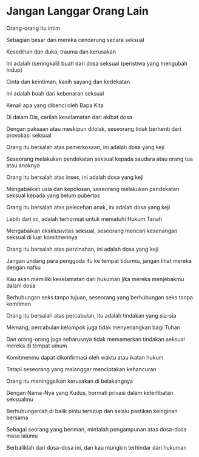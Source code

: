 # Jangan Langgar Orang Lain

Orang-orang itu intim

Sebagian besar dari mereka cenderung secara seksual

Kesedihan dan duka, trauma dan kerusakan

Ini adalah (seringkali) buah dari dosa seksual (peristiwa yang mengubah hidup)

Cinta dan keintiman, kasih sayang dan kedekatan

Ini adalah buah dari kebenaran seksual

Kenali apa yang dibenci oleh Bapa Kita

Di dalam Dia, carilah keselamatan dari akibat dosa

Dengan paksaan atau meskipun ditolak, seseorang tidak berhenti dari provokasi seksual

Orang itu bersalah atas pemerkosaan, ini adalah dosa yang keji

Seseorang melakukan pendekatan seksual kepada saudara atau orang tua atau anaknya

Orang itu bersalah atas inses, ini adalah dosa yang keji

Mengabaikan usia dan kepolosan, seseorang melakukan pendekatan seksual kepada yang belum pubertas

Orang itu bersalah atas pelecehan anak, ini adalah dosa yang keji

Lebih dari ini, adalah terhormat untuk mematuhi Hukum Tanah

Mengabaikan eksklusivitas seksual, seseorang mencari kesenangan seksual di luar komitmennya

Orang itu bersalah atas perzinahan, ini adalah dosa yang keji

Jangan undang para penggoda itu ke tempat tidurmu, jangan lihat mereka dengan nafsu

Kau akan memiliki keselamatan dari hukuman jika mereka menjebakmu dalam dosa

Berhubungan seks tanpa tujuan, seseorang yang berhubungan seks tanpa komitmen

Orang itu bersalah atas percabulan, itu adalah tindakan yang sia-sia

Memang, percabulan kelompok juga tidak menyenangkan bagi Tuhan

Dan orang-orang juga seharusnya tidak memamerkan tindakan seksual mereka di tempat umum

Komitmenmu dapat dikonfirmasi oleh waktu atau ikatan hukum

Tetapi seseorang yang melanggar menciptakan kehancuran

Orang itu meninggalkan kerusakan di belakangnya

Dengan Nama-Nya yang Kudus, hormati privasi dalam keterlibatan seksualmu

Berhubunganlah di balik pintu tertutup dan selalu pastikan keinginan bersama

Sebagai seorang yang beriman, mintalah pengampunan atas dosa-dosa masa lalumu

Berbaliklah dari dosa-dosa ini, dan kau mungkin terhindar dari hukuman
